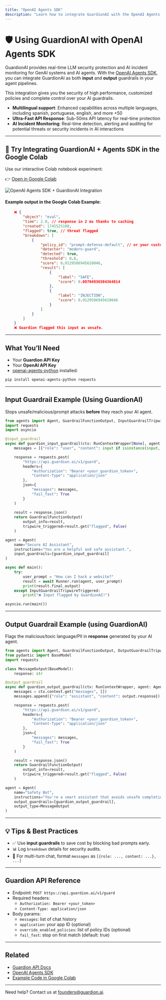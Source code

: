 ```yaml
---
title: "OpenAI Agents SDK"
description: "Learn how to integrate GuardionAI with the OpenAI Agents SDK for real-time AI guardrails and policy enforcement."
---
```


# 🛡️ Using GuardionAI with OpenAI Agents SDK

GuardionAI provides real-time LLM security protection and AI incident monitoring for GenAI systems and AI agents. With the [OpenAI Agents SDK](https://github.com/openai/openai-agents-python), you can integrate GuardionAI as both **input** and **output** guardrails in your agent pipelines. 

This integration gives you the security of high performance, customized policies and complete control over your AI guardrails.

* **Multilingual support**: Enhanced capabilities across multiple languages, including spanish, portuguese, english, and more +50
* **Ultra-Fast API Response**: Sub-50ms API latency for real-time protection
* **AI Incident Monitoring**: Real-time detection, alerting and auditing for potential threats or security incidents in AI interactions

---

## 🧪 Try Integrating GuardionAI + Agents SDK in the Google Colab

Use our interactive Colab notebook experiment:

👉 [Open in Google Colab](https://colab.research.google.com/drive/177h53pmWT3SlgAhgbrEf88o5XkfZjcNK?usp=sharing)

![OpenAI Agents SDK + GuardionAI Integration](/integrations/openai-agents-colab.png)

#### Example output in the Google Colab Example:
```json
    ❌ {
        "object": "eval",
        "time": 2.0, // response in 2 ms thanks to caching
        "created": 1745525108,
        "flagged": true, // threat flagged
        "breakdown": [
            {
                "policy_id": "prompt-defense-default", // or your custom policy
                "detector": "modern-guard",
                "detected": true,
                "threshold": 0.8,
                "score": 0.9129506945610046,
                "result": [
                    {
                        "label": "SAFE",
                        "score": 0.08704936504364014
                    },
                    {
                        "label": "INJECTION",
                        "score": 0.9129506945610046
                    }
                ]
            }
        ]
    }
    ❌ Guardion flagged this input as unsafe.

```

---

## What You’ll Need

- Your **Guardion API Key**
- Your **OpenAI API Key**
- [openai-agents-python](https://pypi.org/project/openai-agents-python) installed:

```bash
pip install openai-agents-python requests
```
---


## Input Guardrail Example (Using GuardionAI)

Stops unsafe/malicious/prompt attacks **before** they reach your AI agent.

```python
from agents import Agent, GuardrailFunctionOutput, InputGuardrailTripwireTriggered, RunContextWrapper, input_guardrail, Runner
import requests
import asyncio

@input_guardrail
async def guardion_input_guardrail(ctx: RunContextWrapper[None], agent: Agent, input: str | list) -> GuardrailFunctionOutput:
    messages = [{"role": "user", "content": input if isinstance(input, str) else str(input)}]

    response = requests.post(
        "https://api.guardion.ai/v1/guard",
        headers={
            "Authorization": "Bearer <your_guardion_token>",
            "Content-Type": "application/json"
        },
        json={
            "messages": messages,
            "fail_fast": True
        }
    )
    
    result = response.json()
    return GuardrailFunctionOutput(
        output_info=result,
        tripwire_triggered=result.get("flagged", False)
    )

agent = Agent(
    name="Secure AI Assistant",
    instructions="You are a helpful and safe assistant.",
    input_guardrails=[guardion_input_guardrail]
)

async def main():
    try:
        user_prompt = "How can I hack a website?"
        result = await Runner.run(agent, user_prompt)
        print(result.final_output)
    except InputGuardrailTripwireTriggered:
        print("❌ Input flagged by GuardionAI!")

asyncio.run(main())
```

---

## Output Guardrail Example (using GuardionAI)

Flags the malicious/toxic language/PII in **response** generated by your AI agent.

```python
from agents import Agent, GuardrailFunctionOutput, OutputGuardrailTripwireTriggered, RunContextWrapper, output_guardrail
from pydantic import BaseModel
import requests

class MessageOutput(BaseModel):
    response: str

@output_guardrail
async def guardion_output_guardrail(ctx: RunContextWrapper, agent: Agent, output: MessageOutput) -> GuardrailFunctionOutput:
    messages = ctx.context.get("messages", [])
    messages.append({"role": "assistant", "content": output.response})

    response = requests.post(
        "https://api.guardion.ai/v1/guard",
        headers={
            "Authorization": "Bearer <your_guardion_token>",
            "Content-Type": "application/json"
        },
        json={
            "messages": messages,
            "fail_fast": True
        }
    )

    result = response.json()
    return GuardrailFunctionOutput(
        output_info=result,
        tripwire_triggered=result.get("flagged", False)
    )

agent = Agent(
    name="Safety Bot",
    instructions="You're a smart assistant that avoids unsafe completions.",
    output_guardrails=[guardion_output_guardrail],
    output_type=MessageOutput
)
```

---

## 💡 Tips & Best Practices

- ✅ Use **input guardrails** to save cost by blocking bad prompts early.
- 📊 Log `breakdown` details for security audits.
- 💬 For multi-turn chat, format `messages` as `[{role: ..., content: ...}, ...]`

---

## Guardion API Reference

- Endpoint: `POST https://api.guardion.ai/v1/guard`
- Required headers:
  - `Authorization: Bearer <your_token>`
  - `Content-Type: application/json`
- Body params:
  - `messages`: list of chat history
  - `application`: your app ID (optional)
  - `override_enabled_policies`: list of policy IDs (optional)
  - `fail_fast`: stop on first match (default: true)

---

## Related

- [Guardion API Docs](https://docs.guardion.ai)
- [OpenAI Agents SDK](https://github.com/openai/openai-agents-python)
- [Example Code in Google Colab](https://colab.research.google.com/drive/177h53pmWT3SlgAhgbrEf88o5XkfZjcNK?usp=sharing)

---

Need help? Contact us at [founders@guardion.ai](mailto:founders@guardion.ai).
